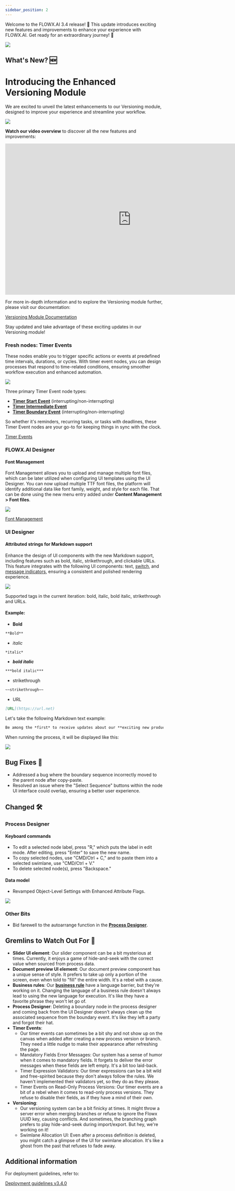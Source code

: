 ```yaml
---
sidebar_position: 2
---
```


Welcome to the FLOWX.AI 3.4 release! 🚀 This update introduces exciting new features and improvements to enhance your experience with FLOWX.AI. Get ready for an extraordinary journey! 🚀

![](https://s3.eu-west-1.amazonaws.com/docx.flowx.ai/release34/7x786b.gif)

## **What's New?** 🆕

# Introducing the Enhanced Versioning Module

We are excited to unveil the latest enhancements to our Versioning module, designed to improve your experience and streamline your workflow.

![](https://s3.eu-west-1.amazonaws.com/docx.flowx.ai/release34/versioning.png)

**Watch our video overview** to discover all the new features and improvements:


<iframe
    width="800"
    height="480"
    src="https://s3.eu-west-1.amazonaws.com/docx.flowx.ai/release34/Release%203.4%20%282%29.mp4"
    frameBorder="0"
    allow="autoplay; fullscreen"
    allowfullscreen
    title="Video Player"
></iframe>

For more in-depth information and to explore the Versioning module further, please visit our documentation:

[Versioning Module Documentation](../../docs/building-blocks/process/versioning)

Stay updated and take advantage of these exciting updates in our Versioning module!



### Fresh nodes: Timer Events

These nodes enable you to trigger specific actions or events at predefined time intervals, durations, or cycles. With timer event nodes, you can design processes that respond to time-related conditions, ensuring smoother workflow execution and enhanced automation.

![](https://s3.eu-west-1.amazonaws.com/docx.flowx.ai/release34/timer_events.png)

Three primary Timer Event node types:

* [**Timer Start Event**](../../docs/building-blocks/node/timer-events/timer-start-event) (interrupting/non-interrupting)
* [**Timer Intermediate Event**](../../docs/building-blocks/node/timer-events/timer-intermediate-event)
* [**Timer Boundary Event**](../../docs/building-blocks/node/timer-events/timer-boundary-event) (interrupting/non-interrupting)

So whether it's reminders, recurring tasks, or tasks with deadlines, these Timer Event nodes are your go-to for keeping things in sync with the clock.

[Timer Events](../../docs/building-blocks/node/timer-events)

### FLOWX.AI Designer 

#### Font Management

Font Management allows you to upload and manage multiple font files, which can be later utilized when configuring UI templates using the UI Designer. You can now upload multiple TTF font files, the platform will identify additional data like font family, weight, and style for each file. That can be done using the new menu entry added under **Content Management > Font files**.

![](https://s3.eu-west-1.amazonaws.com/docx.flowx.ai/release34/fonts.png)

[Font Management](../../docs/platform-deep-dive/core-components/core-extensions/content-management/font-files)

### UI Designer

#### Attributed strings for Markdown support

Enhance the design of UI components with the new Markdown support, including features such as bold, italic, strikethrough, and clickable URLs. This feature integrates with the following UI components: text, [switch](../../docs/building-blocks/ui-designer/ui-component-types/form-elements/switch-form-field), and [message indicators](../../docs/building-blocks/ui-designer/ui-component-types/indicators), ensuring a consistent and polished rendering experience.

![](https://s3.eu-west-1.amazonaws.com/docx.flowx.ai/release34/attributed_strings.gif)

<Info>
Supported tags in the current iteration: bold, italic, bold italic, strikethrough and URLs.

#### Example:

- **Bold** 

```markdown
**Bold**
```

- *italic*

```markdown
*italic*
```

- ***bold italic***

```markdown
***bold italic***
```
- strikethrough

```markdown
~~strikethrough~~
```
- URL

```markdown
[URL](https://url.net)
```

Let's take the following Markdown text example:

```markdown
Be among the *first* to receive updates about our **exciting new products** and releases. Subscribe [here](flowx.ai/newsletter) to stay in the loop! Do not ~~miss~~ it!
```
When running the process, it will be displayed like this:

![](https://s3.eu-west-1.amazonaws.com/docx.flowx.ai/release34/text_markdown.png)
</Info>

## **Bug Fixes** 🔧

* Addressed a bug where the boundary sequence incorrectly moved to the parent node after copy-paste.
* Resolved an issue where the "Select Sequence" buttons within the node UI interface could overlap, ensuring a better user experience.

## **Changed** 🛠️

### Process Designer

#### Keyboard commands

* To edit a selected node label, press "R," which puts the label in edit mode. After editing, press "Enter" to save the new name.
* To copy selected nodes, use "CMD/Ctrl + C," and to paste them into a selected swimlane, use "CMD/Ctrl + V."
* To delete selected node(s), press "Backspace."

#### Data model

* Revamped Object-Level Settings with Enhanced Attribute Flags.

![](https://s3.eu-west-1.amazonaws.com/docx.flowx.ai/release34/data_model_obj.png)

### Other Bits

* Bid farewell to the autoarrange function in the [**Process Designer**](../../docs/terms/flowx-process-designer).

## **Gremlins to Watch Out For** 🙁

* **Slider UI element**: Our slider component can be a bit mysterious at times. Currently, it enjoys a game of hide-and-seek with the correct value when sourced from process data.
* **Document preview UI element**: Our document preview component has a unique sense of style. It prefers to take up only a portion of the screen, even when told to "fill" the entire width. It's a rebel with a cause.
* **Business rules**: Our [**business rule**](../../docs/terms/business-rules) have a language barrier, but they're working on it. Changing the language of a business rule doesn't always lead to using the new language for execution. It's like they have a favorite phrase they won't let go of.
* **Process Designer**: Deleting a boundary node in the process designer and coming back from the UI Designer doesn't always clean up the associated sequence from the boundary event. It's like they left a party and forgot their hat.
* **Timer Events**: 
    * Our timer events can sometimes be a bit shy and not show up on the canvas when added after creating a new process version or branch. They need a little nudge to make their appearance after refreshing the page.
    * Mandatory Fields Error Messages: Our system has a sense of humor when it comes to mandatory fields. It forgets to deliver the error messages when these fields are left empty. It's a bit too laid-back.
    * Timer Expression Validators: Our timer expressions can be a bit wild and free-spirited because they don't always follow the rules. We haven't implemented their validators yet, so they do as they please.
    * Timer Events on Read-Only Process Versions: Our timer events are a bit of a rebel when it comes to read-only process versions. They refuse to disable their fields, as if they have a mind of their own.
* **Versioning**: 
    * Our versioning system can be a bit finicky at times. It might throw a server error when merging branches or refuse to ignore the Flowx UUID key, causing conflicts. And sometimes, the branching graph prefers to play hide-and-seek during import/export. But hey, we're working on it!
    * Swimlane Allocation UI: Even after a process definition is deleted, you might catch a glimpse of the UI for swimlane allocation. It's like a ghost from the past that refuses to fade away.


## **Additional information**

For deployment guidelines, refer to:
 
[Deployment guidelines v3.4.0](./deployment-guidelines-v3.4.0.md)





